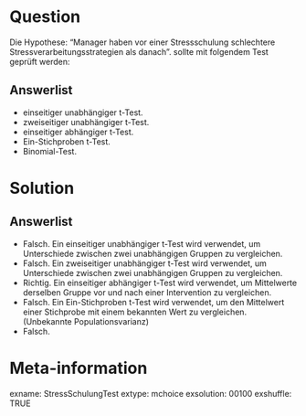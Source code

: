 Question 
======== 

Die Hypothese: "Manager haben vor einer Stressschulung schlechtere Stressverarbeitungsstrategien als danach". sollte mit folgendem Test geprüft werden:

Answerlist
----------

* einseitiger unabhängiger t-Test.
* zweiseitiger unabhängiger t-Test.
* einseitiger abhängiger t-Test.
* Ein-Stichproben t-Test.
* Binomial-Test.

Solution
========

Answerlist
----------

* Falsch. Ein einseitiger unabhängiger t-Test wird verwendet, um Unterschiede zwischen zwei unabhängigen Gruppen zu vergleichen.
* Falsch. Ein zweiseitiger unabhängiger t-Test wird verwendet, um Unterschiede zwischen zwei unabhängigen Gruppen zu vergleichen.
* Richtig. Ein einseitiger abhängiger t-Test wird verwendet, um Mittelwerte derselben Gruppe vor und nach einer Intervention zu vergleichen.
* Falsch. Ein Ein-Stichproben t-Test wird verwendet, um den Mittelwert einer Stichprobe mit einem bekannten Wert zu vergleichen. (Unbekannte Populationsvarianz)
* Falsch. 

Meta-information
================
exname: StressSchulungTest
extype: mchoice 
exsolution: 00100
exshuffle: TRUE
